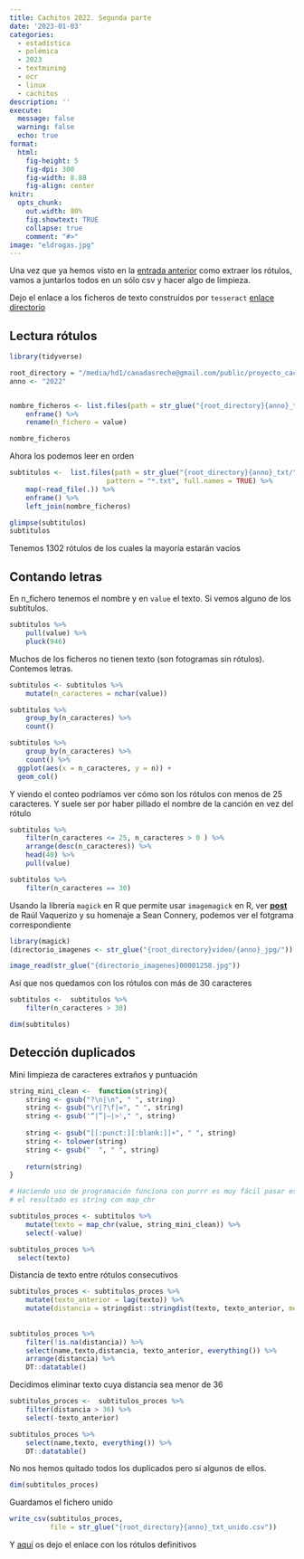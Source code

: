 ```yaml
---
title: Cachitos 2022. Segunda parte
date: '2023-01-03'
categories: 
  - estadística
  - polémica
  - 2023
  - textmining
  - ocr
  - linux
  - cachitos
description: ''
execute: 
  message: false
  warning: false
  echo: true
format: 
  html: 
    fig-height: 5
    fig-dpi: 300
    fig-width: 8.88
    fig-align: center
knitr:
  opts_chunk:
    out.width: 80%
    fig.showtext: TRUE
    collapse: true
    comment: "#>"
image: "eldrogas.jpg"
---
```


Una vez que ya hemos visto en la [entrada
anterior](https://muestrear-no-es-pecado.netlify.app/2023/01/02/cachitos-2022-primera-parte/)
como extraer los rótulos, vamos a juntarlos todos en un sólo csv y hacer
algo de limpieza.

Dejo el enlace a los ficheros de texto construidos por `tesseract`
[enlace
directorio](https://drive.google.com/drive/folders/1Ds00KlAU7FfqNKEOYVjo3t50xjOuOuN-?usp=share_link)


## Lectura rótulos

```r

library(tidyverse)

root_directory = "/media/hd1/canadasreche@gmail.com/public/proyecto_cachitos/"
anno <- "2022"


nombre_ficheros <- list.files(path = str_glue("{root_directory}{anno}_txt/")) %>% 
    enframe() %>% 
    rename(n_fichero = value)

nombre_ficheros


```


Ahora los podemos leer en orden

```r

subtitulos <-  list.files(path = str_glue("{root_directory}{anno}_txt/"), 
                        pattern = "*.txt", full.names = TRUE) %>% 
    map(~read_file(.)) %>% 
    enframe() %>%  
    left_join(nombre_ficheros)

glimpse(subtitulos)
subtitulos

```

Tenemos 1302 rótulos de los cuales la mayoría estarán vacíos


## Contando letras

En n_fichero tenemos el nombre y en `value` el texto. Si vemos alguno de
los subtítulos.

```r

subtitulos %>%
    pull(value) %>%
    pluck(946)

```

Muchos de los ficheros no tienen texto (son fotogramas sin rótulos).
Contemos letras.


```r

subtitulos <- subtitulos %>% 
    mutate(n_caracteres = nchar(value)) 

subtitulos %>% 
    group_by(n_caracteres) %>% 
    count()

subtitulos %>% 
    group_by(n_caracteres) %>% 
    count() %>% 
  ggplot(aes(x = n_caracteres, y = n)) +
  geom_col()

```

Y viendo el conteo podríamos ver cómo son los rótulos con menos de 25 caracteres. Y suele ser por haber pillado el nombre de la canción en vez del rótulo 


```r

subtitulos %>% 
    filter(n_caracteres <= 25, n_caracteres > 0 ) %>% 
    arrange(desc(n_caracteres)) %>% 
    head(40) %>%
    pull(value)

```

```r
subtitulos %>% 
    filter(n_caracteres == 30)
```

Usando la librería `magick` en R que permite usar `imagemagick` en R, ver **[post](https://analisisydecision.es/tratamiento-y-procesado-de-imagenes-con-r-y-magick/)** de Raúl Vaquerizo y su homenaje a Sean Connery, podemos ver el fotgrama correspondiente

```r
library(magick)
(directorio_imagenes <- str_glue("{root_directory}video/{anno}_jpg/"))

image_read(str_glue("{directorio_imagenes}00001258.jpg"))

```

Así que nos quedamos con los rótulos con más de 30 caracteres 

```r
subtitulos <-  subtitulos %>% 
    filter(n_caracteres > 30)

dim(subtitulos)
```

## Detección duplicados

Mini limpieza de caracteres extraños y puntuación

```r
string_mini_clean <-  function(string){
    string <- gsub("?\n|\n", " ", string)
    string <- gsub("\r|?\f|=", " ", string)
    string <- gsub('“|”|—|>'," ", string)
    
    string <- gsub("[[:punct:][:blank:]]+", " ", string)
    string <- tolower(string)
    string <- gsub("  ", " ", string)
    
    return(string)
}

# Haciendo uso de programación funciona con purrr es muy fácil pasar esta función a cada elemento. y decirle que 
# el resultado es string con map_chr

subtitulos_proces <- subtitulos %>% 
    mutate(texto = map_chr(value, string_mini_clean)) %>% 
    select(-value)

subtitulos_proces %>% 
  select(texto)
```


Distancia de texto entre rótulos  consecutivos 




```r

subtitulos_proces <- subtitulos_proces %>% 
    mutate(texto_anterior = lag(texto)) %>% 
    mutate(distancia = stringdist::stringdist(texto, texto_anterior, method = "lcs"))
    
 
subtitulos_proces %>% 
    filter(!is.na(distancia)) %>% 
    select(name,texto,distancia, texto_anterior, everything()) %>% 
    arrange(distancia) %>% 
    DT::datatable()

```

Decidimos eliminar texto cuya distancia sea menor de 36 

```r
subtitulos_proces <-  subtitulos_proces %>% 
    filter(distancia > 36) %>% 
    select(-texto_anterior)

subtitulos_proces %>% 
    select(name,texto, everything()) %>% 
    DT::datatable()

```

No nos hemos quitado todos los duplicados pero sí algunos de ellos. 


```r
dim(subtitulos_proces)
```



Guardamos el fichero unido

```r

write_csv(subtitulos_proces,
          file = str_glue("{root_directory}{anno}_txt_unido.csv"))
```

Y [aquí](https://drive.google.com/file/d/1S2Qm_Xv0UGshbwUpAWeF-nGX2JbZp7RV/view?usp=share_link) os dejo el enlace con los rótulos definitivos

